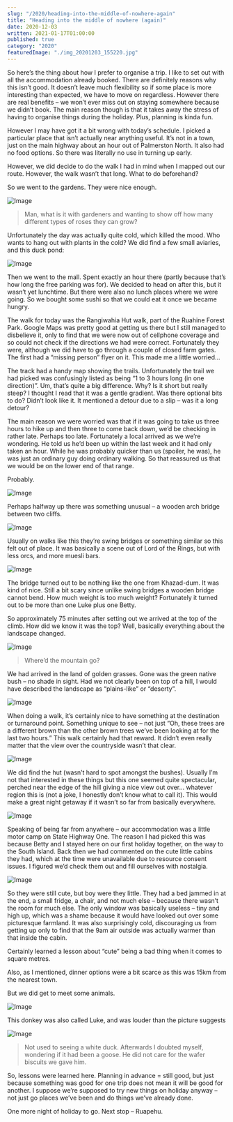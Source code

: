 ```yaml
---
slug: "/2020/heading-into-the-middle-of-nowhere-again"
title: "Heading into the middle of nowhere (again)"
date: 2020-12-03
written: 2021-01-17T01:00:00
published: true
category: "2020"
featuredImage: "./img_20201203_155220.jpg"
---
```


So here’s the thing about how I prefer to organise a trip. I like to set out with all the accommodation already booked. There are definitely reasons why this isn’t good. It doesn’t leave much flexibility so if some place is more interesting than expected, we have to move on regardless. However there are real benefits – we won’t ever miss out on staying somewhere because we didn’t book. The main reason though is that it takes away the stress of having to organise things during the holiday. Plus, planning is kinda fun.

However I may have got it a bit wrong with today’s schedule. I picked a particular place that isn’t actually near anything useful. It’s not in a town, just on the main highway about an hour out of Palmerston North. It also had no food options. So there was literally no use in turning up early.

However, we did decide to do the walk I had in mind when I mapped out our route. However, the walk wasn’t that long. What to do beforehand?

So we went to the gardens. They were nice enough.

![Image](img_20201203_101332.jpg)

> Man, what is it with gardeners and wanting to show off how many different types of roses they can grow?

Unfortunately the day was actually quite cold, which killed the mood. Who wants to hang out with plants in the cold? We did find a few small aviaries, and this duck pond:

![Image](img_20201203_102000.jpg)

Then we went to the mall. Spent exactly an hour there (partly because that’s how long the free parking was for). We decided to head on after this, but it wasn’t yet lunchtime. But there were also no lunch places where we were going. So we bought some sushi so that we could eat it once we became hungry.

The walk for today was the Rangiwahia Hut walk, part of the Ruahine Forest Park. Google Maps was pretty good at getting us there but I still managed to disbelieve it, only to find that we were now out of cellphone coverage and so could not check if the directions we had were correct. Fortunately they were, although we did have to go through a couple of closed farm gates. The first had a “missing person” flyer on it. This made me a little worried…

The track had a handy map showing the trails. Unfortunately the trail we had picked was confusingly listed as being “1 to 3 hours long (in one direction)”. Um, that’s quite a big difference. Why? Is it short but really steep? I thought I read that it was a gentle gradient. Was there optional bits to do? Didn’t look like it. It mentioned a detour due to a slip – was it a long detour?

The main reason we were worried was that if it was going to take us three hours to hike up and then three to come back down, we’d be checking in rather late. Perhaps too late. Fortunately a local arrived as we we’re wondering. He told us he’d been up within the last week and it had only taken an hour. While he was probably quicker than us (spoiler, he was), he was just an ordinary guy doing ordinary walking. So that reassured us that we would be on the lower end of that range.

Probably.

![Image](img_20201203_141825.jpg)

Perhaps halfway up there was something unusual – a wooden arch bridge between two cliffs.

![Image](img_20201203_155220.jpg)

Usually on walks like this they’re swing bridges or something similar so this felt out of place. It was basically a scene out of Lord of the Rings, but with less orcs, and more muesli bars.

![Image](img_20201203_142703.jpg)

The bridge turned out to be nothing like the one from Khazad-dum. It was kind of nice. Still a bit scary since unlike swing bridges a wooden bridge cannot bend. How much weight is too much weight? Fortunately it turned out to be more than one Luke plus one Betty.

So approximately 75 minutes after setting out we arrived at the top of the climb. How did we know it was the top? Well, basically everything about the landscape changed.

![Image](img_20201203_151603.jpg)

> Where’d the mountain go?

We had arrived in the land of golden grasses. Gone was the green native bush – no shade in sight. Had we not clearly been on top of a hill, I would have described the landscape as “plains-like” or “deserty”.

![Image](img_20201203_151634.jpg)

When doing a walk, it’s certainly nice to have something at the destination or turnaround point. Something unique to see – not just “Oh, these trees are a different brown than the other brown trees we’ve been looking at for the last two hours.” This walk certainly had that reward. It didn’t even really matter that the view over the countryside wasn’t that clear.

![Image](img_20201203_152101.jpg)

We did find the hut (wasn’t hard to spot amongst the bushes). Usually I’m not that interested in these things but this one seemed quite spectacular, perched near the edge of the hill giving a nice view out over… whatever region this is (not a joke, I honestly don’t know what to call it). This would make a great night getaway if it wasn’t so far from basically everywhere.

![Image](img_20201203_160059.jpg)

Speaking of being far from anywhere – our accommodation was a little motor camp on State Highway One. The reason I had picked this was because Betty and I stayed here on our first holiday together, on the way to the South Island. Back then we had commented on the cute little cabins they had, which at the time were unavailable due to resource consent issues. I figured we’d check them out and fill ourselves with nostalgia.

![Image](img_20201203_173617.jpg)

So they were still cute, but boy were they little. They had a bed jammed in at the end, a small fridge, a chair, and not much else – because there wasn’t the room for much else. The only window was basically useless – tiny and high up, which was a shame because it would have looked out over some picturesque farmland. It was also surprisingly cold, discouraging us from getting up only to find that the 9am air outside was actually warmer than that inside the cabin.

Certainly learned a lesson about “cute” being a bad thing when it comes to square metres.

Also, as I mentioned, dinner options were a bit scarce as this was 15km from the nearest town.

But we did get to meet some animals.

![Image](img_20201203_175534.jpg)

This donkey was also called Luke, and was louder than the picture suggests

![Image](img_20201203_192057-copy.jpg)

> Not used to seeing a white duck. Afterwards I doubted myself, wondering if it had been a goose. He did not care for the wafer biscuits we gave him.

So, lessons were learned here. Planning in advance = still good, but just because something was good for one trip does not mean it will be good for another. I suppose we’re supposed to try new things on holiday anyway – not just go places we’ve been and do things we’ve already done.

One more night of holiday to go. Next stop – Ruapehu.